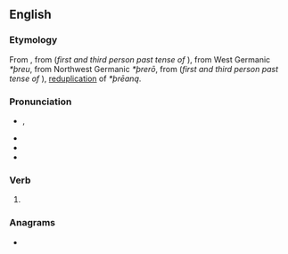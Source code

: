 ==English==

===Etymology===
From {{inherited|en|enm|threw}}, from {{inherited|en|ang|þrēaw}} (''first and third person past tense of'' {{m|ang|þrāwan}}), from West Germanic ''*þreu'', from Northwest Germanic ''*þrerō'', from {{inherited|en|gem-pro|*þeþrō}} (''first and third person past tense of'' {{m|gem-pro|*þrēaną}}), [[Appendix:Glossary#reduplication|reduplication]] of ''*þrēaną''.

===Pronunciation===
* {{enPR|thro͞o}}, {{IPA|/θɹuː/|/θɹɪʊ̯/|lang=en}}
* {{audio|en-us-threw.ogg|Audio (US)|lang=en}}
* {{rhymes|uː|lang=en}}
* {{homophones|lang=en|through|thru}}

===Verb===
{{head|en|verb form}}

# {{en-simple past of|throw}}

===Anagrams===
* {{anagrams|en|a=ehrtw|Werth}}